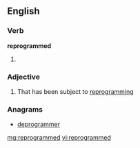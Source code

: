 ==English==

===Verb===
'''reprogrammed'''

# {{past of|reprogram}}

===Adjective===
{{en-adj}}

# That has been subject to [[reprogramming]]

===Anagrams===
* [[deprogrammer#English|deprogrammer]]

[[mg:reprogrammed]]
[[vi:reprogrammed]]